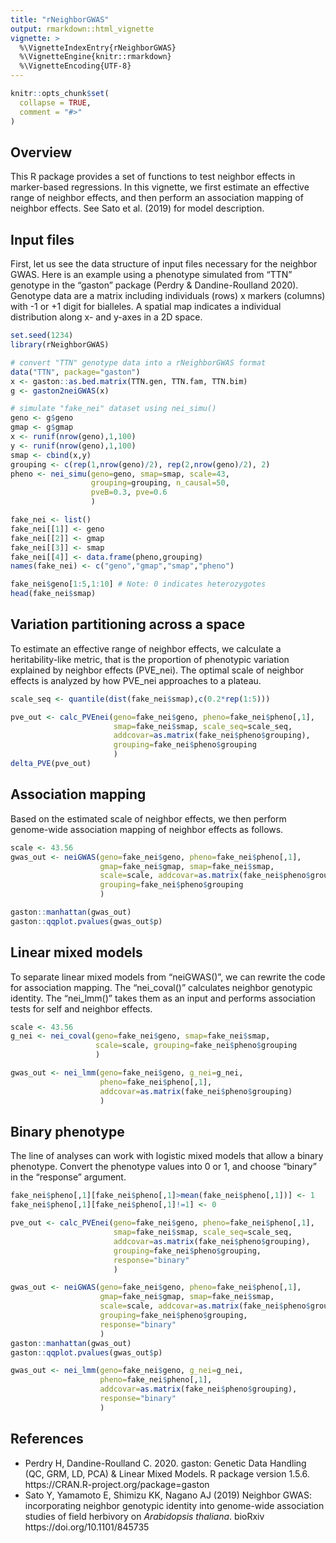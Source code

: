 ---
title: "rNeighborGWAS"
output: rmarkdown::html_vignette
vignette: >
  %\VignetteIndexEntry{rNeighborGWAS}
  %\VignetteEngine{knitr::rmarkdown}
  %\VignetteEncoding{UTF-8}
---

```{r, include = FALSE}
knitr::opts_chunk$set(
  collapse = TRUE,
  comment = "#>"
)
```

## Overview
<p>This R package provides a set of functions to test neighbor effects in marker-based regressions. In this vignette, we first estimate an effective range of neighbor effects, and then perform an association mapping of neighbor effects. See Sato et al. (2019) for model description.</p>

## Input files
<p>First, let us see the data structure of input files necessary for the neighbor GWAS. Here is an example using a phenotype simulated from "TTN" genotype in the "gaston" package (Perdry & Dandine-Roulland 2020). Genotype data are a matrix including individuals (rows) x markers (columns) with -1 or +1 digit for bialleles. A spatial map indicates a individual distribution along x- and y-axes in a 2D space.</p>
```{r input}
set.seed(1234)
library(rNeighborGWAS)

# convert "TTN" genotype data into a rNeighborGWAS format
data("TTN", package="gaston")
x <- gaston::as.bed.matrix(TTN.gen, TTN.fam, TTN.bim)
g <- gaston2neiGWAS(x)

# simulate "fake_nei" dataset using nei_simu()
geno <- g$geno
gmap <- g$gmap
x <- runif(nrow(geno),1,100)
y <- runif(nrow(geno),1,100)
smap <- cbind(x,y)
grouping <- c(rep(1,nrow(geno)/2), rep(2,nrow(geno)/2), 2)
pheno <- nei_simu(geno=geno, smap=smap, scale=43,
                  grouping=grouping, n_causal=50,
                  pveB=0.3, pve=0.6
                  )

fake_nei <- list()
fake_nei[[1]] <- geno
fake_nei[[2]] <- gmap
fake_nei[[3]] <- smap
fake_nei[[4]] <- data.frame(pheno,grouping)
names(fake_nei) <- c("geno","gmap","smap","pheno")

fake_nei$geno[1:5,1:10] # Note: 0 indicates heterozygotes
head(fake_nei$smap)
```

## Variation partitioning across a space
<p>To estimate an effective range of neighbor effects, we calculate a heritability-like metric, that is the proportion of phenotypic variation explained by neighbor effects (PVE_nei). The optimal scale of neighbor effects is analyzed by how PVE_nei approaches to a plateau.</p>
```{r PVE}
scale_seq <- quantile(dist(fake_nei$smap),c(0.2*rep(1:5)))

pve_out <- calc_PVEnei(geno=fake_nei$geno, pheno=fake_nei$pheno[,1],
                       smap=fake_nei$smap, scale_seq=scale_seq,
                       addcovar=as.matrix(fake_nei$pheno$grouping),
                       grouping=fake_nei$pheno$grouping
                       )
delta_PVE(pve_out)
```

## Association mapping
<p>Based on the estimated scale of neighbor effects, we then perform genome-wide association mapping of neighbor effects as follows.</p>
```{r GWAS}
scale <- 43.56
gwas_out <- neiGWAS(geno=fake_nei$geno, pheno=fake_nei$pheno[,1],
                    gmap=fake_nei$gmap, smap=fake_nei$smap,
                    scale=scale, addcovar=as.matrix(fake_nei$pheno$grouping),
                    grouping=fake_nei$pheno$grouping
                    )

gaston::manhattan(gwas_out)
gaston::qqplot.pvalues(gwas_out$p)
```

## Linear mixed models
<p>To separate linear mixed models from "neiGWAS()", we can rewrite the code for association mapping. The "nei_coval()" calculates neighbor genotypic identity. The "nei_lmm()" takes them as an input and performs association tests for self and neighbor effects.</p>
```{r LMM, eval=FALSE}
scale <- 43.56
g_nei <- nei_coval(geno=fake_nei$geno, smap=fake_nei$smap,
                   scale=scale, grouping=fake_nei$pheno$grouping
                   )

gwas_out <- nei_lmm(geno=fake_nei$geno, g_nei=g_nei,
                    pheno=fake_nei$pheno[,1],
                    addcovar=as.matrix(fake_nei$pheno$grouping)
                    )
```

## Binary phenotype
<p>The line of analyses can work with logistic mixed models that allow a binary phenotype. Convert the phenotype values into 0 or 1, and choose "binary" in the "response" argument.</p>
```{r bin, eval=FALSE}
fake_nei$pheno[,1][fake_nei$pheno[,1]>mean(fake_nei$pheno[,1])] <- 1
fake_nei$pheno[,1][fake_nei$pheno[,1]!=1] <- 0

pve_out <- calc_PVEnei(geno=fake_nei$geno, pheno=fake_nei$pheno[,1],
                       smap=fake_nei$smap, scale_seq=scale_seq,
                       addcovar=as.matrix(fake_nei$pheno$grouping),
                       grouping=fake_nei$pheno$grouping,
                       response="binary"
                       )

gwas_out <- neiGWAS(geno=fake_nei$geno, pheno=fake_nei$pheno[,1],
                    gmap=fake_nei$gmap, smap=fake_nei$smap,
                    scale=scale, addcovar=as.matrix(fake_nei$pheno$grouping),
                    grouping=fake_nei$pheno$grouping,
                    response="binary"
                    )
gaston::manhattan(gwas_out)
gaston::qqplot.pvalues(gwas_out$p)

gwas_out <- nei_lmm(geno=fake_nei$geno, g_nei=g_nei,
                    pheno=fake_nei$pheno[,1],
                    addcovar=as.matrix(fake_nei$pheno$grouping),
                    response="binary"
                    )
```


## References
- Perdry H, Dandine-Roulland C. 2020. gaston: Genetic Data Handling (QC, GRM, LD, PCA) & Linear Mixed Models. R package version 1.5.6. https://CRAN.R-project.org/package=gaston  
- Sato Y, Yamamoto E, Shimizu KK, Nagano AJ (2019) Neighbor GWAS: incorporating neighbor genotypic identity into genome-wide association studies of field herbivory on *Arabidopsis thaliana*. bioRxiv https://doi.org/10.1101/845735

